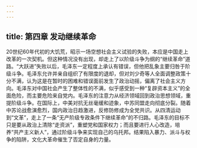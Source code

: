 ```yaml
---
---
---
```

title: 第四章 发动继续革命
---





20世纪60年代初的大饥荒，昭示一场空想社会主义试验的失败，本应是中国走上改革的一次契机。但这种情况没有出现，却走上了以阶级斗争为纲的“继续革命”道路。“大跃进”失败以后，毛泽东一定程度上承认有错误，但他把乱象主要归咎于阶级斗争。毛泽东允许并亲自组织了有限度的退却，但对刘少奇等人全面调整政策十分不满，认为这是在暂时的困难和错误面前发生了政治动摇，偏离了社会主义方向。毛泽东对中国社会产生了整体性的不满，似乎感受到一种“复辟资本主义”的全面危险，而主要危险来自党内。毛泽东的注意力从经济领域回到政治思想领域，重提阶级斗争。在国际上，中美对抗无丝毫缓和迹象，中苏同盟走向彻底分裂。随着中苏论战愈演愈烈，国内政治日趋激进，反修防修成为全党共识。从四清运动到“文革”，走上了一条“无产阶级专政条件下继续革命”的不归路。毛泽东的目标不只是要从政治上清除“走资派”，重塑党和国家权力；而且要进行人心改造，培养“共产主义新人”，通过阶级斗争来实现自己的乌托邦。结果陷入暴力、派斗与权争的陷阱，文化大革命催生了否定自身的力量。